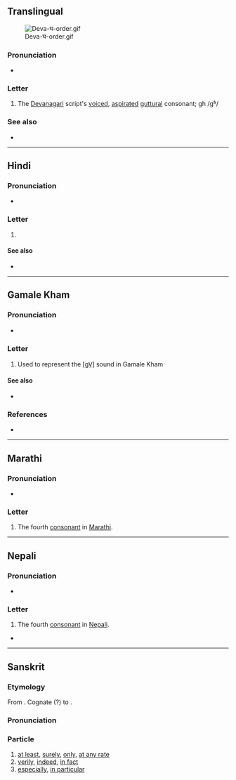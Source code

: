 {{character info}}
==Translingual==
[[File:Deva-घ-order.gif|thumb]]

===Pronunciation===
* {{IPA|mul|/ɡʱə/}}

===Letter===
{{mul-Deva|gha}}

# The [[Devanagari]] script's [[voiced]], [[aspirated]] [[guttural]] consonant; gh /gʱ/

===See also===
* {{list:Devanagari script letters/mul}}

----

==Hindi==

===Pronunciation===
* {{hi-IPA|घ.}}

===Letter===
{{head|hi|letter}}

# {{n-g|the fourth [[consonant]] in [[Hindi]]}}

====See also====

* {{list:Devanagari script letters/hi}}

----
==Gamale Kham==

===Pronunciation===
* {{IPA|kgj|/ɡə̤/}}

===Letter===
{{head|kgj|letter|tr=gha}}

# Used to represent the [ɡV̤] sound in Gamale Kham

====See also====
* {{list:Devanagari script letters/kgj}}

===References===
* {{R:kgj:Wilde:2016}}
----

==Marathi==

===Pronunciation===
* {{mr-IPA}}

===Letter===
{{head|mr|letter}}

# The fourth [[consonant]] in [[Marathi]].

----

==Nepali==

===Pronunciation===
* {{ne-IPA}}

===Letter===
{{head|ne|letter}}

# The fourth [[consonant]] in [[Nepali]].

*

----

==Sanskrit==

===Etymology===
From {{der|sa|ine-pro|*gʰe}}. Cognate (?) to {{cog|grc|γε}}.

===Pronunciation===
{{sa-IPA}}

===Particle===
{{head|sa|particle|tr=gha}}

# [[at least]], [[surely]], [[only]], [[at any rate]]
# [[verily]], [[indeed]], [[in fact]]
# [[especially]], [[in particular]]